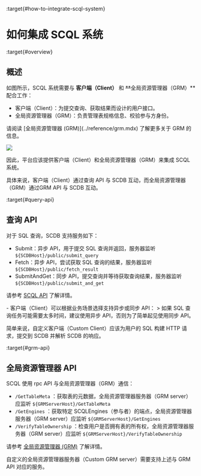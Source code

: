 :target{#how-to-integrate-scql-system}

# 如何集成 SCQL 系统

:target{#overview}

## 概述

如图所示，SCQL 系统需要与 <strong>客户端（Client）</strong> 和 <del id="id2">\*\*</del>全局资源管理器（GRM）\*\*配合工作：

- 客户端（Client）：为提交查询、获取结果而设计的用户接口。
- 全局资源管理器（GRM）：负责管理表规格信息、校验参与方身份。

<Container type="note">
  请阅读 [<span>全局资源管理器 (GRM)</span>](../reference/grm.mdx) 了解更多关于 GRM 的信息。
</Container>

![](../_assets/scql_system.png)

因此，平台应该提供客户端（Client）和全局资源管理器（GRM）来集成 SCQL 系统。

具体来说，客户端（Client）通过查询 API 与 SCDB 互动，而全局资源管理器（GRM）通过GRM API 与 SCDB 互动。

:target{#query-api}

## 查询 API

对于 SQL 查询，SCDB 支持服务如下：

- Submit：异步 API，用于提交 SQL 查询并返回，服务器监听 `${SCDBHost}/public/submit_query`
- Fetch：异步 API，尝试获取 SQL 查询的结果，服务器监听 `${SCDBHost}/public/fetch_result`
- SubmitAndGet：同步 API，提交查询并等待获取查询结果，服务器监听 `${SCDBHost}/public/submit_and_get`

请参考 [SCQL API](scql_api.mdx) 了解详情。

<Container type="note">
  - 客户端（Client）可以根据业务场景选择支持异步或同步 API：
    > 如果 SQL 查询任务可能需要太多时间，建议使用异步 API，否则为了简单起见使用同步 API。
</Container>

简单来说，自定义客户端（Custom Client）应该为用户的 SQL 构建 HTTP 请求，提交到 SCDB 并解析 SCDB 的响应。

:target{#grm-api}

## 全局资源管理器 API

SCQL 使用 rpc API 与全局资源管理器（GRM）通信：

- `/GetTableMeta` ：获取表的元数据，全局资源管理器服务器（GRM server）应监听 `${GRMServerHost}/GetTableMeta`
- `/GetEngines` ：获取特定 SCQLEngines（参与者）的端点，全局资源管理器服务器（GRM server）应监听 `${GRMServerHost}/GetEngines`
- `/VerifyTableOwnership` ：检查用户是否拥有表的所有权，全局资源管理器服务器（GRM server）应监听 `${GRMServerHost}/VerifyTableOwnership`

请参考 [全局资源管理器 (GRM)](../reference/grm.mdx) 了解详情。

自定义的全局资源管理器服务器（Custom GRM server）需要支持上述与 GRM API 对应的服务。
